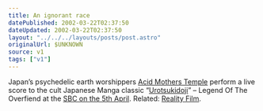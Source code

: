 ```yaml
---
title: An ignorant race
datePublished: 2002-03-22T02:37:50
dateUpdated: 2002-03-22T02:37:50
layout: "../../../layouts/posts/post.astro"
originalUrl: $UNKNOWN
source: v1
tags: ["v1"]
---
```


Japan’s psychedelic earth worshippers [Acid Mothers Temple][1] perform a live score to the cult Japanese Manga classic “[Urotsukidoji][2]” – Legend Of The Overfiend at the [SBC on the 5th April](http://www.sbc.org.uk/cgi-bin/framebuilder.cgi?target=http://www.sbc.org.uk/music/sub_music/performance/14793.html?version=1). Related: [Reality Film][3].

[1]: http://www.acidmothers.com/
[2]: http://uk.imdb.com/Title?0108461
[3]: http://www.realityfilm.co.uk/
